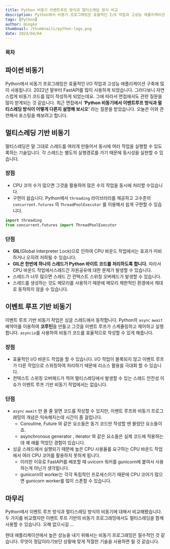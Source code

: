 ```yaml
---
title: Python 비동기 이벤트루프 방식과 멀티스레딩 방식 비교
description: Python에서 비동기 프로그래밍은 효율적인 I/O 작업과 고성능 애플리케이션 구축에 많이 사용됩니다.최근 면접에서 ‘Python 비동기에서 이벤트루프 방식과 멀티스레딩 방식이 어떻게 다른지 설명해 보시오’ 라는 질문을 받았습니다.  오늘은 이와 관련해서 포스팅을 해보려고 합니다.
tags: [Python]
author: mingke
thumbnail: /thumbnails/python-logo.png
date: 2024/04/04
---
```


### 목차

## 파이썬 비동기

Python에서 비동기 프로그래밍은 효율적인 I/O 작업과 고성능 애플리케이션 구축에 많이 사용됩니다. 2022년 말부터 FastAPI를 많이 사용하게 되었습니다. 그러다보니 자연스럽게 비동기 코드를 많이 작성하게 되었는데요. 그에 따라서 면접에서도 관련 질문을 많이 받게되는 것 같습니다. 최근 면접에서 **‘Python 비동기에서 이벤트루프 방식과 멀티스레딩 방식이 어떻게 다른지 설명해 보시오’** 라는 질문을 받았습니다. 오늘은 이와 관련해서 포스팅을 해보려고 합니다.

## 멀티스레딩 기반 비동기

멀티스레딩은 말 그대로 스레드를 여러개 만들어서 동시에 여러 작업을 실행할 수 있도록하는 기술입니다. 각 스레드는 별도의 실행경로를 가기 때문에 동시성을 실현할 수 있습니다.

### 장점

- CPU 코어 수가 많으면 그것을 활용하여 많은 수의 작업을 동시에 처리할 수있습니다.
- 구현이 쉽습니다. Python에서 `threading` 라이브러리를 제공하고 고수준의 `concurrent.futures` 의 `ThreadPoolExecutor` 를 이용해서 쉽게 구현할 수 있습니다.

```python
import threading
from concurrent.futures import ThreadPoolExecutor
```

### 단점

- **GIL**(Global Interpreter Lock)으로 인하여 CPU 바운드 작업에서는 효과가 미비하거나 오히려 저하될 수 있습니다.
- **GIL은 한번에 하나의 스레드가 Python 바이트 코드를 처리하도록 합니다.** 따라서 CPU 바운드 작업에서스레드간 자원공유에 대한 문제가 발생할 수 있습니다.
- 스레드가 너무 많으면 스레드 간 컨텍스트 스위칭 오버헤드가 발생할 수 있습니다.
- 스레드를 생성하는 것도 메모리를 사용하기 때문에 메모리 제한적인 환경에서 제대로 동작하지 않을 수 있습니다.

## 이벤트 루프 기반 비동기

이벤트 루프 기반 비동기 작업은 싱글 스레드에서 동작합니다. Python의 `async` `await` 예약어를 이용하여 **코루틴**을 만들고 그것을 이벤트 루프가 스케쥴링하고 제어하고 실행합니다. `asyncio`를 사용하여 비동기 코드를 효율적으로 작성할 수 있게 해줍니다.

### 장점

- 효율적인 I/O 바운드 작업을 할 수 있습니다. I/O 작업이 블록되지 않고 이벤트 루프가 다른 작업으로 스위칭하여 처리하기 때문에 리소스 활용을 극대화 할 수 있습니다.
- 컨텍스트 스위칭 오버헤드가 적어 멀티스레딩에서 발생할 수 있는 스레드 안전성 이슈가 이벤트 루프 기반 비동기 작업에서는 없습니다.

### 단점

- `async` `await` 만 쓸 줄 알면 코드를 작성할 수 있지만, 이벤트 루프와 비동기 프로그래밍의 개념은 익숙해지는데 시간이 좀 걸립니다.
  - Coroutine, Future 와 같은 요소들은 동기 코드만 작성할 땐 몰랐던 요소들이죠.
  - asynchronous generator , iterator 와 같은 요소들은 실제 코드에 적용하는데 꽤 애를 먹었던 경험이 있습니다.
- 싱글 스레드에서 실행되기 때문에 높은 CPU 사용율를 요구하는 CPU 바운드 작업에서 여러 CPU 코어를 활용하지 못하게 됩니다.
  - 이러한 이유로 FastAPI를 배포할 때 uvicorn 워커를 gunicorn에 붙여서 사용하는게 아닌가 생각됩니다.
  - gunicorn의 worker는 각각 독립적인 프로세스이기 때문에 CPU 코어가 많으면 gunicorn worker를 많이 스폰할 수 있습니다.

## 마무리

Python에서 이벤트 루프 방식과 멀티스레딩 방식의 비동기에 대해서 비교해봤습니다. 두 가지를 비교했지만 이벤트 루프 기반의 비동기 프로그래밍에서도 멀티스레딩을 함께 사용할 수 있습니다. 오해 없으시길 …

현대 애플리케이션에서 높은 성능을 내기 위해서는 비동기 프로그래밍은 필수적인 것 같습니다. 무엇이 정답이라기보단 상황에 맞게 적절한 기술을 사용하면 될 것 같습니다.
